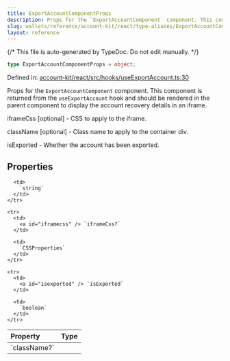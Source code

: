 ```yaml
---
title: ExportAccountComponentProps
description: Props for the `ExportAccountComponent` component. This component is returned from the `useExportAccount` hook and should be rendered in the parent component to display the account recovery details in an iframe.  iframeCss [optional] - CSS to apply to the iframe.  className [optional] - Class name to apply to the container div.  isExported - Whether the account has been exported.
slug: wallets/reference/account-kit/react/type-aliases/ExportAccountComponentProps
layout: reference
---
```


{/* This file is auto-generated by TypeDoc. Do not edit manually. */}

```ts
type ExportAccountComponentProps = object;
```

Defined in: [account-kit/react/src/hooks/useExportAccount.ts:30](https://github.com/alchemyplatform/aa-sdk/blob/dc58c113ff1eeb06d4b3f76c505cbbaad47db8fc/account-kit/react/src/hooks/useExportAccount.ts#L30)

Props for the `ExportAccountComponent` component. This component is
returned from the `useExportAccount` hook and should be rendered in the
parent component to display the account recovery details in an iframe.

iframeCss \[optional] - CSS to apply to the iframe.

className \[optional] - Class name to apply to the container div.

isExported - Whether the account has been exported.

## Properties

<table>
  <thead>
    <tr>
      <th align="left">Property</th>
      <th align="left">Type</th>
    </tr>
  </thead>

  <tbody>
    <tr>
      <td>
        <a id="classname" /> `className?`
      </td>

      <td>
        `string`
      </td>
    </tr>

    <tr>
      <td>
        <a id="iframecss" /> `iframeCss?`
      </td>

      <td>
        `CSSProperties`
      </td>
    </tr>

    <tr>
      <td>
        <a id="isexported" /> `isExported`
      </td>

      <td>
        `boolean`
      </td>
    </tr>

  </tbody>
</table>
